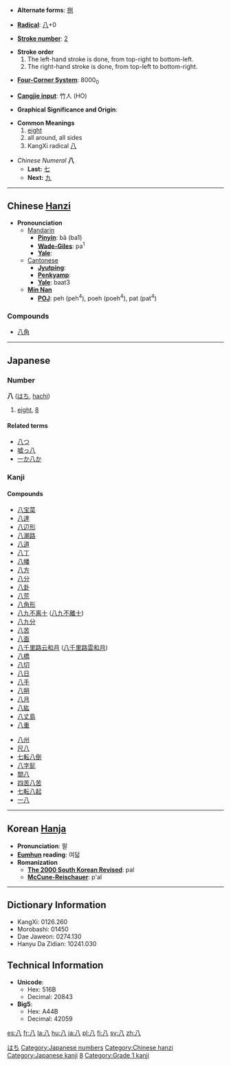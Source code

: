 * '''Alternate forms''': [[捌]]

* '''[[Wiktionary:Chinese radical index| Radical]]''': [[Wiktionary:Chinese radical index 八|八]]+0

* '''[[Wiktionary:Chinese total strokes index|Stroke number]]''': [[Wiktionary:Chinese total strokes index 2|2]]

*'''Stroke order'''
*# The left-hand stroke is done, from top-right to bottom-left.
*# The right-hand stroke is done, from top-left to bottom-right.

* '''[[Wiktionary:Chinese four corner index|Four-Corner System]]''': 8000<sub>0</sub>

* '''[[Wiktionary:Chinese Cangjie index|Cangjie input]]''': 竹人 (HO)

* '''Graphical Significance and Origin''': 

* '''Common Meanings'''
*# [[eight]]
*# all around, all sides
*# KangXi radical [[Wiktionary:Chinese radical index 八|八]]

*''Chinese Numeral'' '''八'''
**'''Last:''' [[七]]
**'''Next:''' [[九]]

----

== Chinese [[Hanzi]] ==

*'''Pronounciation '''
**[[Mandarin]]
***'''[[Pinyin]]''': bā (ba1)
***'''[[Wade-Giles]]''': pa<sup>1</sup>
***'''[[Yale]]''': 
**[[Cantonese]]
***'''[[Jyutping]]''': 
***'''[[Penkyamp]]''': 
***'''[[Yale]]''': baat3
**'''[[wikipedia:Min_Nan|Min Nan]]'''
***'''[[wikipedia:POJ|POJ]]''': peh (peh<sup>4</sup>), poeh (poeh<sup>4</sup>), pat (pat<sup>4</sup>)

===Compounds===
*[[八角]]

----

== Japanese ==
[[Category:Japanese language|はち]]
===Number===
[[Category:Japanese numbers]]
'''八''' ([[はち]], [[hachi]])
# [[eight]], [[8]]
====Related terms====
*[[八つ]]
*[[嘘っ八]]
*[[一か八か]]


===Kanji===
{{kanji|[[はち]] ([[hachi]]), [[はつ]] ([[hatsu]])|[[やつ]] ([[yatsu]]), [[やたび]] ([[yatabi]])}}
====Compounds====
{{top}}
*[[八宝菜]]
*[[八達]]
*[[八辺形]]
*[[八潮路]]
*[[八道]]
*[[八丁]]
*[[八幡]]
*[[八方]]
*[[八分]]
*[[八卦]]
*[[八荒]]
*[[八角形]]
*[[八九不离十]] ([[八九不离十|八九不離十]])
*[[八九分]]
*[[八苦]]
*[[八面]]
*[[八千里路云和月]] ([[八千里路雲和月]])
*[[八橋]]
*[[八切]]
*[[八日]]
*[[八手]]
*[[八朔]]
*[[八月]]
*[[八紘]]
*[[八丈島]]
*[[八重]]
{{mid}}
*[[八州]]
*[[尺八]]
*[[七転八倒]]
*[[八字髭]]
*[[間八]]
*[[四苦八苦]]
*[[七転八起]]
*[[一八]]
{{bottom}}

----

== Korean [[Hanja]] ==

* '''Pronunciation''': 팔
* '''[[Eumhun]] reading''': 여덟
* '''Romanization'''
** '''[[The 2000 South Korean Revised Romanization|The 2000 South Korean Revised]]''': pal
** '''[[McCune-Reischauer]]''': p'al

----

== Dictionary Information ==

* KangXi: 0126.260
* Morobashi: 01450
* Dae Jaweon: 0274.130
* Hanyu Da Zidian: 10241.030

== Technical Information ==

* '''Unicode''':
** Hex: 516B
** Decimal: 20843
* '''Big5''':
** Hex: A44B
** Decimal: 42059

[[Category:Chinese hanzi]]
[[Category:Japanese kanji]]
[[Category:Japanese numbers| 8]]
[[Category:Grade 1 kanji]]

[[es:八]]
[[fr:八]]
[[la:八]]
[[hu:八]]
[[ja:八]]
[[pl:八]]
[[fi:八]]
[[sv:八]]
[[zh:八]]